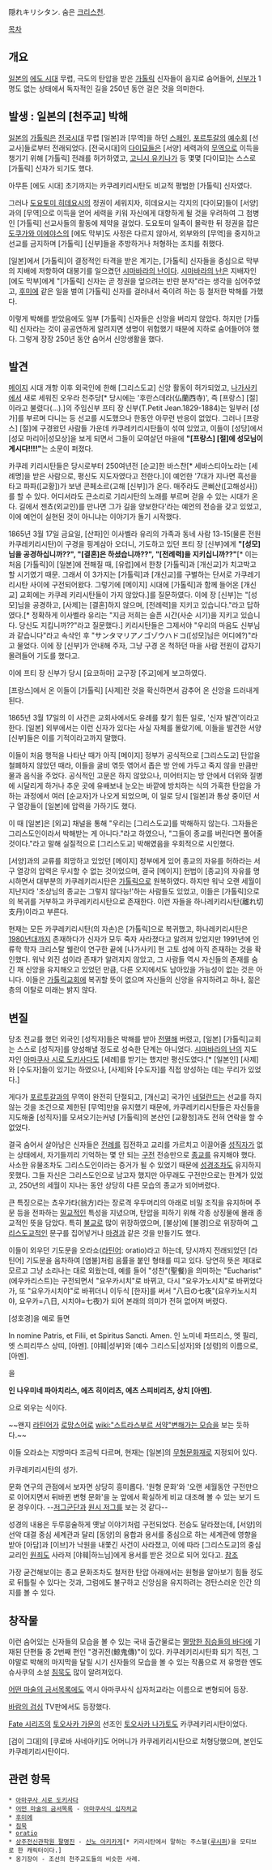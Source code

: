隠れキリシタン. 숨은 [[크리스천]].

[[목차]]
== 개요 ==
[[일본]]의 [[에도 시대]] 무렵, 극도의 탄압을 받은 [[가톨릭]] 신자들이 음지로 숨어들어, [[신부]]가 1명도 없는 상태에서 독자적인 길을 250년 동안 걸은 것을 의미한다.


== 발생 : 일본의 [천주교] 박해 ==
[[일본]]의 [[가톨릭]]은 [[전국시대]] 무렵 [일본]과 [무역]을 하던 [[스페인]], [[포르투갈]]의 [[예수회]] [선교사]들로부터 전래되었다. [전국시대]의 [[다이묘]]들은 [서양] 세력과의 [[무역]]으로 이득을 챙기기 위해 [가톨릭] 전래를 허가하였고, [[고니시 유키나가]] 등 몇몇 [다이묘]는 스스로 [가톨릭] 신자가 되기도 했다.

아무튼 [에도 시대] 초기까지는 카쿠레키리시탄도 비교적 평범한 [가톨릭] 신자였다.

그러나 [[도요토미 히데요시]]의 정권이 세워지자, 히데요시는 각지의 [다이묘]들이 [서양]과의 [무역]으로 이득을 얻어 세력을 키워 자신에게 대항하게 될 것을 우려하여 그 첨병인 [가톨릭] 선교사들의 활동에 제약을 걸었다. 도요토미 일족이 몰락한 뒤 정권을 잡은 [[도쿠가와 이에야스]]의 [에도 막부]도 사정은 다르지 않아서, 외부와의 [무역]을 중지하고 선교를 금지하며 [가톨릭] [신부]들을 추방하거나 처형하는 조치를 취했다.

[일본]에서 [가톨릭]이 결정적인 타격을 받은 계기는, [가톨릭] 신자들을 중심으로 막부의 지배에 저항하여 대봉기를 일으켰던 [[시마바라의 난]]이다. [[시마바라의 난]]은 지배자인 [에도 막부]에게 "[가톨릭] 신자는 곧 정권을 엎으려는 반란 분자"라는 생각을 심어주었고, [[후미에]] 같은 일을 벌여 [가톨릭] 신자를 걸러내서 죽이려 하는 등 철저한 박해를 가했다.

이렇게 박해를 받았음에도 일부 [가톨릭] 신자들은 신앙을 버리지 않았다. 하지만 [가톨릭] 신자라는 것이 공공연하게 알려지면 생명이 위험했기 때문에 지하로 숨어들어야 했다. 그렇게 장장 250년 동안 숨어서 신앙생활을 했다.

== 발견 ==
[[메이지]] 시대 개항 이후 외국인에 한해 [그리스도교] 신앙 활동이 허가되었고, [[나가사키]]에서 새로 세워진 오우라 천주당[* 당시에는 '후란스데라(仏蘭西寺)', 즉 [프랑스] [절]이라고 불렸다(…).]의 주임신부 프티 장 신부(T.Petit Jean.1829-1884)는 일부러 [성가]를 부르며 다니는 등 선교를 시도했으나 한동안 아무런 반응이 없었다. 그러나 [프랑스] [절]에 구경왔던 사람들 가운데 카쿠레키리시탄들이 섞여 있었고, 이들이 [성당]에서 [성모 마리아|성모상]을 보게 되면서 그들이 모여살던 마을에 '''"[프랑스] [절]에 성모님이 계시다!!!!"'''는 소문이 퍼졌다.

카쿠레 키리시탄들은 당시로부터 250여년전 [순교]한 바스챤[* 세바스티아노라는 [세례명]을 받은 사람으로, 평신도 지도자였다고 전한다.]이 예언한 '7대가 지나면 흑선을 타고 파파([교황])가 보낸 콘페소르(고해 [신부])가 온다. 매주라도 콘삐산([고해성사])를 할 수 있다. 어디서라도 큰소리로 기리시탄의 노래를 부르며 걷을 수 있는 시대가 온다. 길에서 젠쵸(외교인)를 만나면 그가 길을 양보한다'라는 예언의 전승을 갖고 있었고, 이에 예언이 실현된 것이 아니냐는 이야기가 돌기 시작했다.

1865년 3월 17일 금요일, [산파]인 이사벨라 유리의 가족과 동네 사람 13-15(물론 전원 카쿠레키리시탄)이 구경을 핑계삼아 오더니, 기도하고 있던 프티 장 [신부]에게 '''"[성모]님을 공경하십니까??", "[결혼]은 하셨습니까??", "[전례력]을 지키십니까??"'''[* 이는 처음 [가톨릭]이 [일본]에 전해질 때, [유럽]에서 한창 [가톨릭]과 [개신교]가 치고박고 할 시기였기 때문. 그래서 이 3가지는 [가톨릭]과 [개신교]를 구별하는 단서로 가쿠레기리시탄 사이에 구전되어왔다. 그렇기에 [메이지] 시대에 [가톨릭]과 함께 들어온 [개신교] 교회에는 카쿠레 키리시탄들이 가지 않았다.]를 질문하였다. 이에 장 [신부]는 "[성모]님을 공경하고, [사제]는 [결혼]하지 않으며, [전례력]을 지키고 있습니다."라고 답하였다.[* 정확하게 이사벨라 유리는 "지금 저희는 슬픈 시간(사순 시기)을 지키고 있습니다. 당신도 지킵니까??"라고 질문했다.] 키리시탄들은 그제서야 "우리의 마음도 신부님과 같습니다"라고 속삭인 후 "サンタマリアノゴゾウハドコ([성모]님은 어디에?)"라고 물었다. 이에 장 [신부]가 안내해 주자, 그냥 구경 온 척하던 마을 사람 전원이 갑자기 몰려들어 기도를 했다고.

이에 프티 장 신부가 당시 [요코하마] 교구장 [주교]에게 보고하였다.

[프랑스]에서 온 이들이 [가톨릭] [사제]란 것을 확신하면서 감추어 온 신앙을 드러내게 된다.

1865년 3월 17일의 이 사건은 교회사에서도 유례를 찾기 힘든 일로, '신자 발견'이라고 한다. [일본] 외부에서는 이런 신자가 있다는 사실 자체를 몰랐기에, 이들을 발견한 서양 [신부]들은 이를 기적이라고까지 말했다.

이들이 처음 행적을 나타난 때가 아직 [메이지] 정부가 공식적으로 [그리스도교] 탄압을 철폐하지 않았던 때라, 이들을 굴비 엮듯 엮어서 좁은 방 안에 가두고 죽지 않을 만큼만 물과 음식을 주었다. 공식적인 고문은 하지 않았으나, 미어터지는 방 안에서 더위와 질병에 시달리게 하거나 추운 곳에 유배보내 눈오는 바깥에 방치하는 식의 가혹한 탄압을 가하는 과정에서 여러 [순교자]가 나오게 되었으며, 이 일로 당시 [일본]과 통상 중이던 서구 열강들이 [일본]에 압력을 가하기도 했다. 

이 때 [일본]은 [외교] 채널을 통해 "우리는 [그리스도교]를 박해하지 않는다. 그자들은 그리스도인이라서 박해받는 게 아니다."라고 하였으나, "그들이 종교를 버린다면 풀어줄 것이다."라고 말해 실질적으로 [그리스도교] 박해였음을 우회적으로 시인했다.

[서양]과의 교류를 희망하고 있었던 [메이지] 정부에게 있어 종교의 자유를 허하라는 서구 열강의 압력은 무시할 수 없는 것이었으며, 결국 [메이지] 헌법이 [종교]의 자유를 명시하면서 대부분의 카쿠레키리시탄은 [[가톨릭]]으로 원복하였다. 하지만 워낙 오랜 세월이 지난지라 '조상님의 종교는 그렇지 않다능!'하는 사람들도 있었고, 이들은 [가톨릭]으로의 복귀를 거부하고 카쿠레키리시탄으로 존재한다. 이런 자들을 하나레키리시탄(離れ切支丹)이라고 부른다. 

현재는 모든 카쿠레키리시탄(의 자손)은 [가톨릭]으로 복귀했고, 하나레키리시탄은 [[1980년대]]까지 존재하다가 신자가 모두 죽자 사라졌다고 알려져 있었지만 1991년에 인류학 학자 크리스탈 웰란이 연구한 끝에 [나가사키] 현 고토 섬에 아직 존재하는 것을 확인했다. 워낙 외진 섬이라 존재가 알려지지 않았고, 그 사람들 역시 자신들의 존재를 숨긴 채 신앙을 유지해오고 있었던 만큼, 다른 오지에서도 남아있을 가능성이 없는 것은 아니다. 이들은 [[가톨릭]]교회에 복귀할 뜻이 없으며 자신들의 신앙을 유지하려고 하나, 젊은층의 이탈로 미래는 밝지 않다.

== 변질 ==
당초 전교를 했던 외국인 [성직자]들은 박해를 받아 [[전멸]]해 버렸고, [일본] [가톨릭]교회는 스스로 [성직자]를 양성해낼 정도로 성숙한 단계는 아니었다. [[시마바라의 난]]의 지도자인 [[아마쿠사 시로 도키사다]]도 [세례]를 받기는 했지만 평신도였다.[* [일본인] [사제]와 [수도자]들이 있기는 하였으나, [사제]와 [수도자]를 직접 양성하는 데는 무리가 있었다.]

게다가 [[포르투갈]]과의 무역이 완전히 단절되고, [개신교] 국가인 [[네덜란드]]는 선교를 하지 않는 것을 조건으로 제한된 [무역]만을 유지했기 때문에, 카쿠레키리시탄들은 자신들을 지도해줄 [성직자]를 모셔오기는커녕 [가톨릭]의 본산인 [교황청]과도 전혀 연락을 할 수 없었다.

결국 숨어서 살아남은 신자들은 [[전례]]를 집전하고 교리를 가르치고 이끌어줄 [[성직자]]가 없는 상태에서, 자기들끼리 기억하는 몇 안 되는 [[구전]] 전승만으로 [[종교]]를 유지해야 했다. 사소한 유물조차도 그리스도인이라는 증거가 될 수 있었기 때문에 [[성경]]조차도 유지하지 못했다. 그들 자신은 그리스도인으로 남고자 했지만 아무래도 구전만으로는 한계가 있었고, 250년의 세월이 지나는 동안 상당히 다른 모습의 종교가 되어버렸다.

큰 특징으로는 쵸우가타(翁方)라는 장로격 우두머리의 아래로 비밀 조직을 유지하며 주문 등을 전파하는 [[밀교]]적인 특성을 지녔으며, 탄압을 피하기 위해 각종 상징물에 몰래 종교적인 뜻을 담았다. 특히 [[불교]]로 많이 위장하였으며, [불상]에 [불경]으로 위장하여 [[그리스도교]]적인 문구를 집어넣거나 [[마경]]과 같은 것을 만들기도 했다.

이들이 외우던 기도문을 오라쇼([[라틴어]]: oratio)라고 하는데, 당시까지 전래되었던 [라틴어] 기도문을 음차하여 [염불]처럼 음률을 붙인 형태를 띠고 있다. 당연히 뜻은 제대로 모르고 그냥 소리나는 대로 외웠는데, 예를 들어 "성찬"(聖餐)을 의미하는 "Eucharist"(에우카리스트)는 구전되면서 "요우카시치"로 바뀌고, 다시 "요우가노시치"로 바뀌었다가, 또 "요우가시치야"로 바뀌더니 이두식 [한자]를 써서 "八日の七夜"(요우카노시치야, 요우카=八日, 시치야=七夜)가 되어 본래의 의미가 전혀 없어져 버렸다. 

[성호경]을 예로 들면

In nomine Patris, et Filii, et Spiritus Sancti. Amen.
인 노미네 파뜨리스, 엣 필리, 엣 스피리뚜스 상띠, [아멘].
[야훼|성부]와 [예수 그리스도|성자]와 [성령]의 이름으로, [아멘].

을

'''인 나우미네 파아치리스, 에츠 히이리츠, 에츠 스피비리츠, 상치 [아멘].'''

으로 외우는 식이다.

~~왠지 [[라틴어]]가 [[로망스어]]로 [[wiki:"스트라스부르 서약"변해가는 모습]]을 보는 듯하다.~~

이들 오라쇼는 지방마다 조금씩 다르며, 현재는 [일본]의 [[무형문화재]]로 지정되어 있다.

{{{#!html
<object width="640" height="390"><param name="movie" value="http://www.youtube.com/v/-oS9wR67mDE?fs=1&amp;hl=en_US&amp;rel=0"></param><param name="allowFullScreen" value="true"></param><param name="allowscriptaccess" value="always"></param><embed src="http://www.youtube.com/v/-oS9wR67mDE?fs=1&amp;hl=en_US&amp;rel=0" type="application/x-shockwave-flash" allowscriptaccess="always" allowfullscreen="true" width="640" height="390"></embed></object>}}}
카쿠레키리시탄의 성가.

문화 연구의 관점에서 보자면 상당히 흥미롭다. '원형 문화'와 '오랜 세월동안 구전만으로 이어지면서 뒤바뀐 변형 문화'을 눈 앞에서 확실하게 비교 대조해 볼 수 있는 보기 드문 경우이다. --[[저그]]군단과 [[원시 저그]]를 보는 것 같다--

성경의 내용은 두루뭉술하게 옛날 이야기처럼 구전되었다. 전승도 달라졌는데, [서양]의 선악 대결 중심 세계관과 달리 [동양]의 융합과 용서를 중심으로 하는 세계관에 영향을 받아 [아담]과 [이브]가 낙원을 내쫓긴 사건이 사라졌고, 이에 따라 [그리스도교]의 중심 교리인 [[원죄]]도 사라져 [야훼|하느님]에게 용서를 받은 것으로 되어 있다고. [http://dylanzhai.egloos.com/3384808 참조]

가장 굳건해보이는 종교 문화조차도 철저한 탄압 아래에서는 원형을 알아보기 힘들 정도로 뒤틀릴 수 있다는 것과, 그럼에도 불구하고 신앙심을 유지하려는 경탄스러운 인간 의지를 볼 수 있다.
== 창작물 ==
이런 숨어있는 신자들의 모습을 볼 수 있는 국내 출간물로는 [[멸망한 짐승들의 바다]]에 기재된 단편들 중 2번째 편인 "경귀전(鯨鬼傳)"이 있다. 카쿠레키리시탄화 되기 직전, 그야말로 박해의 마지막을 달릴 시기 신자들의 모습을 볼 수 있는 작품으로 저 유명한 엔도 슈사쿠의 소설 [[침묵]]도 많이 알려져있다.

[[어떤 마술의 금서목록]]에도 역시 아마쿠사식 십자처교라는 이름으로 변형되어 등장.

[[바람의 검심]] TV판에서도 등장했다.

[[Fate 시리즈]]의 [[토오사카 가문]]의 선조인 [[토오사카 나가토]]도 카쿠레키리시탄이었다.

[검이 그대]의 [쿠로바 사네아키]도 어머니가 카쿠레키리시탄으로 처형당했으며, 본인도 카쿠레키리시탄이다.
== 관련 항목 ==
 * [[아마쿠사 시로 도키사다]]
 * [[어떤 마술의 금서목록]] - [[아마쿠사식 십자처교]]
 * [[후미에]]
 * [[침묵]]
 * [[oratio]]
 * [[상주전신관학원 팔명진]] - [[신노 아키카게]][* 키리시탄에서 말하는 주스헬([[루시퍼]])을 모티브로 한 캐릭터이다.]
 * 옹기장이 - 조선의 천주교도들의 비슷한 사례.
